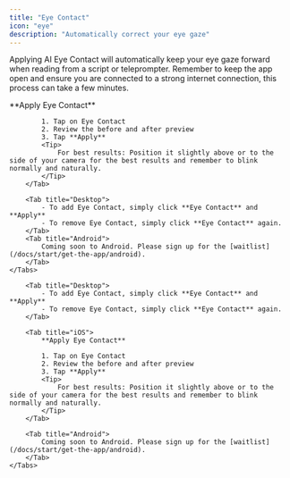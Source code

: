 ```yaml
---
title: "Eye Contact"
icon: "eye"
description: "Automatically correct your eye gaze"
---
```


Applying AI Eye Contact will automatically keep your eye gaze forward when reading from a script or teleprompter. Remember to keep the app open and ensure you are connected to a strong internet connection, this process can take a few minutes.

<div id="ios-tab">
    <Tabs>
        <Tab title="iOS">
            **Apply Eye Contact**

            1. Tap on Eye Contact
            2. Review the before and after preview
            3. Tap **Apply**
            <Tip>
                For best results: Position it slightly above or to the side of your camera for the best results and remember to blink normally and naturally.
            </Tip>
        </Tab>

        <Tab title="Desktop">
            - To add Eye Contact, simply click **Eye Contact** and **Apply**
            - To remove Eye Contact, simply click **Eye Contact** again.
        </Tab>
        <Tab title="Android">
            Coming soon to Android. Please sign up for the [waitlist](/docs/start/get-the-app/android).
        </Tab>
    </Tabs>
</div>


<div id="desktop-tab">
    <Tabs>

        <Tab title="Desktop">
            - To add Eye Contact, simply click **Eye Contact** and **Apply**
            - To remove Eye Contact, simply click **Eye Contact** again.
        </Tab>

        <Tab title="iOS">
            **Apply Eye Contact**

            1. Tap on Eye Contact
            2. Review the before and after preview
            3. Tap **Apply**
            <Tip>
                For best results: Position it slightly above or to the side of your camera for the best results and remember to blink normally and naturally.
            </Tip>
        </Tab>

        <Tab title="Android">
            Coming soon to Android. Please sign up for the [waitlist](/docs/start/get-the-app/android).
        </Tab>
    </Tabs>
</div>